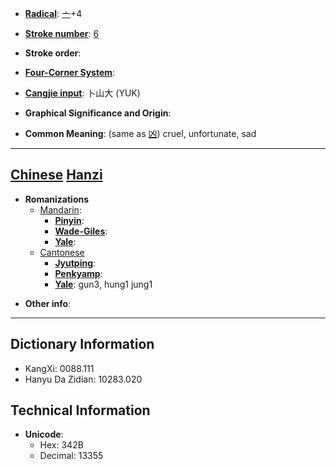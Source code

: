 * '''[[Wiktionary:Chinese radical index| Radical]]''': [[Wiktionary:Chinese radical index 亠|亠]]+4

* '''[[Wiktionary:Chinese total strokes index|Stroke number]]''': [[Wiktionary:Chinese total strokes index 6|6]]

* '''Stroke order''': 

* '''[[Wiktionary:Chinese four corner index|Four-Corner System]]''': 

* '''[[Wiktionary:Chinese Cangjie index|Cangjie input]]''': 卜山大 (YUK)

* '''Graphical Significance and Origin''': 

* '''Common Meaning''': (same as [[凶]]) cruel, unfortunate, sad

----

== [[Chinese]] [[Hanzi]] ==

* '''Romanizations'''
** [[Mandarin]]:
*** '''[[Pinyin]]''': 
*** '''[[Wade-Giles]]''': 
*** '''[[Yale]]''': 
**[[Cantonese]]
***'''[[Jyutping]]''':
***'''[[Penkyamp]]''': 
***'''[[Yale]]''': gun3, hung1 jung1

* '''Other info''': 

----

== Dictionary Information ==

* KangXi: 0088.111
* Hanyu Da Zidian: 10283.020

== Technical Information ==

* '''Unicode''':
** Hex: 342B
** Decimal: 13355